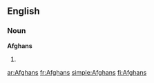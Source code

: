 ==English==

===Noun===
'''Afghans'''

# {{plural of|[[Afghan]]}}

[[ar:Afghans]]
[[fr:Afghans]]
[[simple:Afghans]]
[[fi:Afghans]]
